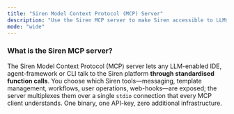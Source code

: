```yaml
---
title: "Siren Model Context Protocol (MCP) Server"
description: "Use the Siren MCP server to make Siren accessible to LLMs and AI agents via tool calling."
mode: "wide"
---
```


### What is the Siren MCP server?

The Siren Model Context Protocol (MCP) server lets any LLM-enabled IDE, agent-framework or CLI talk to the Siren platform **through standardised function calls**. You choose which Siren tools—messaging, template management, workflows, user operations, web-hooks—are exposed; the server multiplexes them over a single `stdio` connection that every MCP client understands. One binary, one API-key, zero additional infrastructure.